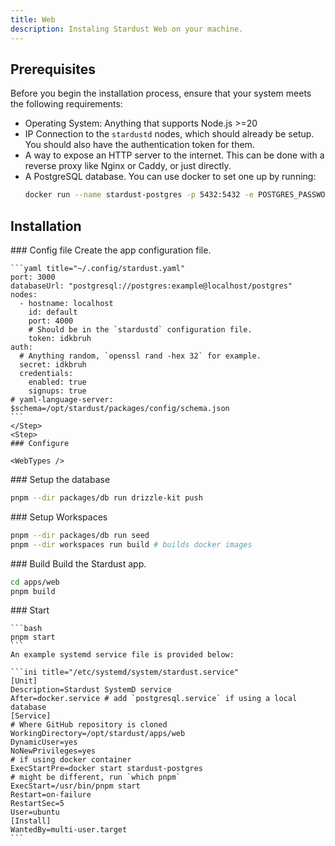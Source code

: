 ```yaml
---
title: Web
description: Instaling Stardust Web on your machine.
---
```



## Prerequisites

Before you begin the installation process, ensure that your system meets the following requirements:

- Operating System: Anything that supports Node.js >=20
- IP Connection to the `stardustd` nodes, which should already be setup. You should also have the authentication token for them.
- A way to expose an HTTP server to the internet. This can be done with a reverse proxy like Nginx or Caddy, or just directly.
- A PostgreSQL database. You can use docker to set one up by running:
  ```bash
  docker run --name stardust-postgres -p 5432:5432 -e POSTGRES_PASSWORD=replaceme -d postgres
  ```

## Installation

<Steps>
    <Step>
    ### Config file
    Create the app configuration file.

    ```yaml title="~/.config/stardust.yaml"
    port: 3000
    databaseUrl: "postgresql://postgres:example@localhost/postgres"
    nodes:
      - hostname: localhost
        id: default
        port: 4000
        # Should be in the `stardustd` configuration file.
        token: idkbruh
    auth:
      # Anything random, `openssl rand -hex 32` for example.
      secret: idkbruh
      credentials:
        enabled: true
        signups: true
    # yaml-language-server: $schema=/opt/stardust/packages/config/schema.json
    ```
    </Step>
    <Step>
    ### Configure

    <WebTypes />

  <Step>
  ### Setup the database

```bash
pnpm --dir packages/db run drizzle-kit push
```

  </Step>
  <Step>
  ### Setup Workspaces

```bash
pnpm --dir packages/db run seed
pnpm --dir workspaces run build # builds docker images
```

  </Step>
  <Step>
  ### Build
  Build the Stardust app.

```bash
cd apps/web
pnpm build
```

  </Step>
  </Step>
    <Step>
    ### Start

    ```bash
    pnpm start
    ```
    An example systemd service file is provided below:

    ```ini title="/etc/systemd/system/stardust.service"
    [Unit]
    Description=Stardust SystemD service
    After=docker.service # add `postgresql.service` if using a local database
    [Service]
    # Where GitHub repository is cloned
    WorkingDirectory=/opt/stardust/apps/web
    DynamicUser=yes
    NoNewPrivileges=yes
    # if using docker container
    ExecStartPre=docker start stardust-postgres
    # might be different, run `which pnpm`
    ExecStart=/usr/bin/pnpm start
    Restart=on-failure
    RestartSec=5
    User=ubuntu
    [Install]
    WantedBy=multi-user.target
    ```

</Step>
</Steps>
